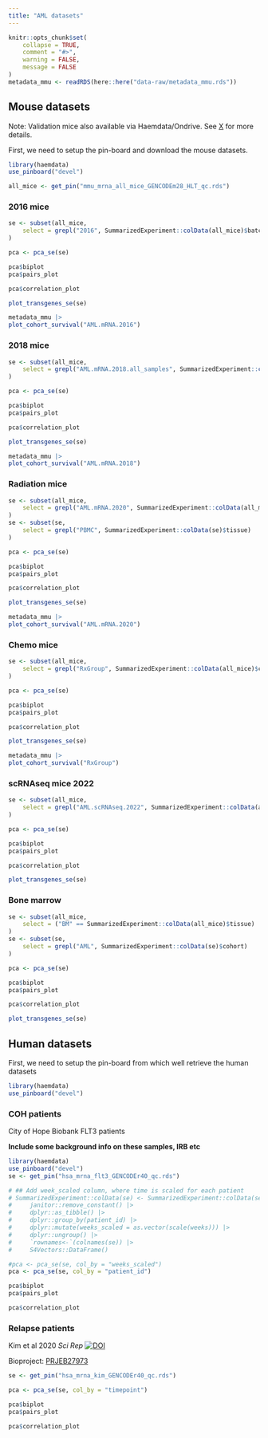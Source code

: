 ```yaml
---
title: "AML datasets"
---
```


```r
knitr::opts_chunk$set(
    collapse = TRUE,
    comment = "#>",
    warning = FALSE,
    message = FALSE
)
metadata_mmu <- readRDS(here::here("data-raw/metadata_mmu.rds"))
```

::: {.panel-tabset}

## Mouse datasets 
Note: Validation mice also available via Haemdata/Ondrive. See [X]() for more details.

First, we need to setup the pin-board and download the mouse datasets. 

```r
library(haemdata)
use_pinboard("devel")

all_mice <- get_pin("mmu_mrna_all_mice_GENCODEm28_HLT_qc.rds")
```

::: {.panel-tabset}

### 2016 mice
```r
se <- subset(all_mice,
    select = grepl("2016", SummarizedExperiment::colData(all_mice)$batch)
)

pca <- pca_se(se)
```

```r
pca$biplot
pca$pairs_plot
```

```r
pca$correlation_plot
```

```r
plot_transgenes_se(se)
```

```r
metadata_mmu |>
plot_cohort_survival("AML.mRNA.2016")
```

### 2018 mice
```r
se <- subset(all_mice,
    select = grepl("AML.mRNA.2018.all_samples", SummarizedExperiment::colData(all_mice)$cohort)
)

pca <- pca_se(se)
```

```r
pca$biplot
pca$pairs_plot
```
```r
pca$correlation_plot
```

```r
plot_transgenes_se(se)
```

```r
metadata_mmu |>
plot_cohort_survival("AML.mRNA.2018")
```

### Radiation mice
```r
se <- subset(all_mice,
    select = grepl("AML.mRNA.2020", SummarizedExperiment::colData(all_mice)$cohort)
)
se <- subset(se,
    select = grepl("PBMC", SummarizedExperiment::colData(se)$tissue)
)

pca <- pca_se(se)
```

```r
pca$biplot
pca$pairs_plot
```

```r
pca$correlation_plot
```

```r
plot_transgenes_se(se)
```

```r
metadata_mmu |>
plot_cohort_survival("AML.mRNA.2020")
```

### Chemo mice
```r
se <- subset(all_mice,
    select = grepl("RxGroup", SummarizedExperiment::colData(all_mice)$cohort)
)

pca <- pca_se(se)
```

```r
pca$biplot
pca$pairs_plot
```

```r
pca$correlation_plot
```

```r
plot_transgenes_se(se)
```

```r
metadata_mmu |>
plot_cohort_survival("RxGroup")
```

### scRNAseq mice 2022
```r
se <- subset(all_mice,
    select = grepl("AML.scRNAseq.2022", SummarizedExperiment::colData(all_mice)$cohort)
)

pca <- pca_se(se)
```

```r
pca$biplot
pca$pairs_plot
```

```r
pca$correlation_plot
```

```r
plot_transgenes_se(se)
```

### Bone marrow
```r
se <- subset(all_mice,
    select = ("BM" == SummarizedExperiment::colData(all_mice)$tissue)
)
se <- subset(se,
    select = grepl("AML", SummarizedExperiment::colData(se)$cohort)
)

pca <- pca_se(se)
```

```r
pca$biplot
pca$pairs_plot
```

```r
pca$correlation_plot
```

```r
plot_transgenes_se(se)
```
 
:::

## Human datasets

First, we need to setup the pin-board from which well retrieve the human datasets

```r
library(haemdata)
use_pinboard("devel")
```

::: {.panel-tabset}

### COH patients 

City of Hope Biobank FLT3 patients

**Include some background info on these samples, IRB etc**

```r
library(haemdata)
use_pinboard("devel")
se <- get_pin("hsa_mrna_flt3_GENCODEr40_qc.rds")

# ## Add week_scaled column, where time is scaled for each patient
# SummarizedExperiment::colData(se) <- SummarizedExperiment::colData(se) |>
#     janitor::remove_constant() |>
#     dplyr::as_tibble() |>
#     dplyr::group_by(patient_id) |>
#     dplyr::mutate(weeks_scaled = as.vector(scale(weeks))) |>
#     dplyr::ungroup() |>
#     `rownames<-`(colnames(se)) |>
#     S4Vectors::DataFrame()

#pca <- pca_se(se, col_by = "weeks_scaled")
pca <- pca_se(se, col_by = "patient_id")
```

```r
pca$biplot
pca$pairs_plot
```
```r
pca$correlation_plot
```

### Relapse patients
Kim et al 2020 *Sci Rep* [![DOI](https://zenodo.org/badge/DOI/10.1038/s41598-020-76933-2.svg)](https://doi.org/10.1038/s41598-020-76933-2)

Bioproject: [PRJEB27973](https://www.ncbi.nlm.nih.gov/bioproject/?term=PRJEB27973)

```r
se <- get_pin("hsa_mrna_kim_GENCODEr40_qc.rds")

pca <- pca_se(se, col_by = "timepoint")
```

```r
pca$biplot
pca$pairs_plot
```
```r
pca$correlation_plot
```

:::

:::